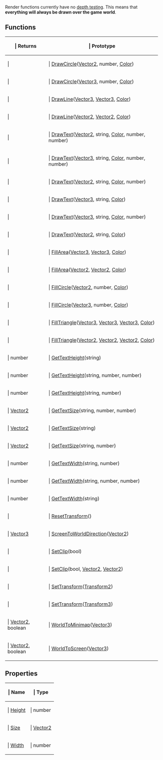 Render functions currently have no [http://en.wikipedia.org/wiki/Z-buffering depth testing]. This means that '''everything will always be drawn over the game world'''.

==Functions==

{{Lua/Table_Prefix}}
{| {{Lua/Table_Header}}
!{{Lua/Column_Style/Returns_List}} | Returns
!{{Lua/Column_Style/Prototype_List}} | Prototype
|-
|{{Lua/Cell_Style/Returns_List}} | 
|{{Lua/Cell_Style/Prototype_List}} | [[Lua/Client/Render/Functions/DrawCircle|DrawCircle]]([[Lua/Shared/Vector2|Vector2]], number, [[Lua/Shared/Color|Color]])
|-
|{{Lua/Cell_Style/Returns_List}} | 
|{{Lua/Cell_Style/Prototype_List}} | [[Lua/Client/Render/Functions/DrawCircle|DrawCircle]]([[Lua/Shared/Vector3|Vector3]], number, [[Lua/Shared/Color|Color]])
|-
|{{Lua/Cell_Style/Returns_List}} | 
|{{Lua/Cell_Style/Prototype_List}} | [[Lua/Client/Render/Functions/DrawLine|DrawLine]]([[Lua/Shared/Vector3|Vector3]], [[Lua/Shared/Vector3|Vector3]], [[Lua/Shared/Color|Color]])
|-
|{{Lua/Cell_Style/Returns_List}} | 
|{{Lua/Cell_Style/Prototype_List}} | [[Lua/Client/Render/Functions/DrawLine|DrawLine]]([[Lua/Shared/Vector2|Vector2]], [[Lua/Shared/Vector2|Vector2]], [[Lua/Shared/Color|Color]])
|-
|{{Lua/Cell_Style/Returns_List}} | 
|{{Lua/Cell_Style/Prototype_List}} | [[Lua/Client/Render/Functions/DrawText|DrawText]]([[Lua/Shared/Vector2|Vector2]], string, [[Lua/Shared/Color|Color]], number, number)
|-
|{{Lua/Cell_Style/Returns_List}} | 
|{{Lua/Cell_Style/Prototype_List}} | [[Lua/Client/Render/Functions/DrawText|DrawText]]([[Lua/Shared/Vector3|Vector3]], string, [[Lua/Shared/Color|Color]], number, number)
|-
|{{Lua/Cell_Style/Returns_List}} | 
|{{Lua/Cell_Style/Prototype_List}} | [[Lua/Client/Render/Functions/DrawText|DrawText]]([[Lua/Shared/Vector2|Vector2]], string, [[Lua/Shared/Color|Color]], number)
|-
|{{Lua/Cell_Style/Returns_List}} | 
|{{Lua/Cell_Style/Prototype_List}} | [[Lua/Client/Render/Functions/DrawText|DrawText]]([[Lua/Shared/Vector3|Vector3]], string, [[Lua/Shared/Color|Color]])
|-
|{{Lua/Cell_Style/Returns_List}} | 
|{{Lua/Cell_Style/Prototype_List}} | [[Lua/Client/Render/Functions/DrawText|DrawText]]([[Lua/Shared/Vector3|Vector3]], string, [[Lua/Shared/Color|Color]], number)
|-
|{{Lua/Cell_Style/Returns_List}} | 
|{{Lua/Cell_Style/Prototype_List}} | [[Lua/Client/Render/Functions/DrawText|DrawText]]([[Lua/Shared/Vector2|Vector2]], string, [[Lua/Shared/Color|Color]])
|-
|{{Lua/Cell_Style/Returns_List}} | 
|{{Lua/Cell_Style/Prototype_List}} | [[Lua/Client/Render/Functions/FillArea|FillArea]]([[Lua/Shared/Vector3|Vector3]], [[Lua/Shared/Vector3|Vector3]], [[Lua/Shared/Color|Color]])
|-
|{{Lua/Cell_Style/Returns_List}} | 
|{{Lua/Cell_Style/Prototype_List}} | [[Lua/Client/Render/Functions/FillArea|FillArea]]([[Lua/Shared/Vector2|Vector2]], [[Lua/Shared/Vector2|Vector2]], [[Lua/Shared/Color|Color]])
|-
|{{Lua/Cell_Style/Returns_List}} | 
|{{Lua/Cell_Style/Prototype_List}} | [[Lua/Client/Render/Functions/FillCircle|FillCircle]]([[Lua/Shared/Vector2|Vector2]], number, [[Lua/Shared/Color|Color]])
|-
|{{Lua/Cell_Style/Returns_List}} | 
|{{Lua/Cell_Style/Prototype_List}} | [[Lua/Client/Render/Functions/FillCircle|FillCircle]]([[Lua/Shared/Vector3|Vector3]], number, [[Lua/Shared/Color|Color]])
|-
|{{Lua/Cell_Style/Returns_List}} | 
|{{Lua/Cell_Style/Prototype_List}} | [[Lua/Client/Render/Functions/FillTriangle|FillTriangle]]([[Lua/Shared/Vector3|Vector3]], [[Lua/Shared/Vector3|Vector3]], [[Lua/Shared/Vector3|Vector3]], [[Lua/Shared/Color|Color]])
|-
|{{Lua/Cell_Style/Returns_List}} | 
|{{Lua/Cell_Style/Prototype_List}} | [[Lua/Client/Render/Functions/FillTriangle|FillTriangle]]([[Lua/Shared/Vector2|Vector2]], [[Lua/Shared/Vector2|Vector2]], [[Lua/Shared/Vector2|Vector2]], [[Lua/Shared/Color|Color]])
|-
|{{Lua/Cell_Style/Returns_List}} | number
|{{Lua/Cell_Style/Prototype_List}} | [[Lua/Client/Render/Functions/GetTextHeight|GetTextHeight]](string)
|-
|{{Lua/Cell_Style/Returns_List}} | number
|{{Lua/Cell_Style/Prototype_List}} | [[Lua/Client/Render/Functions/GetTextHeight|GetTextHeight]](string, number, number)
|-
|{{Lua/Cell_Style/Returns_List}} | number
|{{Lua/Cell_Style/Prototype_List}} | [[Lua/Client/Render/Functions/GetTextHeight|GetTextHeight]](string, number)
|-
|{{Lua/Cell_Style/Returns_List}} | [[Lua/Shared/Vector2|Vector2]]
|{{Lua/Cell_Style/Prototype_List}} | [[Lua/Client/Render/Functions/GetTextSize|GetTextSize]](string, number, number)
|-
|{{Lua/Cell_Style/Returns_List}} | [[Lua/Shared/Vector2|Vector2]]
|{{Lua/Cell_Style/Prototype_List}} | [[Lua/Client/Render/Functions/GetTextSize|GetTextSize]](string)
|-
|{{Lua/Cell_Style/Returns_List}} | [[Lua/Shared/Vector2|Vector2]]
|{{Lua/Cell_Style/Prototype_List}} | [[Lua/Client/Render/Functions/GetTextSize|GetTextSize]](string, number)
|-
|{{Lua/Cell_Style/Returns_List}} | number
|{{Lua/Cell_Style/Prototype_List}} | [[Lua/Client/Render/Functions/GetTextWidth|GetTextWidth]](string, number)
|-
|{{Lua/Cell_Style/Returns_List}} | number
|{{Lua/Cell_Style/Prototype_List}} | [[Lua/Client/Render/Functions/GetTextWidth|GetTextWidth]](string, number, number)
|-
|{{Lua/Cell_Style/Returns_List}} | number
|{{Lua/Cell_Style/Prototype_List}} | [[Lua/Client/Render/Functions/GetTextWidth|GetTextWidth]](string)
|-
|{{Lua/Cell_Style/Returns_List}} | 
|{{Lua/Cell_Style/Prototype_List}} | [[Lua/Client/Render/Functions/ResetTransform|ResetTransform]]()
|-
|{{Lua/Cell_Style/Returns_List}} | [[Lua/Shared/Vector3|Vector3]]
|{{Lua/Cell_Style/Prototype_List}} | [[Lua/Client/Render/Functions/ScreenToWorldDirection|ScreenToWorldDirection]]([[Lua/Shared/Vector2|Vector2]])
|-
|{{Lua/Cell_Style/Returns_List}} | 
|{{Lua/Cell_Style/Prototype_List}} | [[Lua/Client/Render/Functions/SetClip|SetClip]](bool)
|-
|{{Lua/Cell_Style/Returns_List}} | 
|{{Lua/Cell_Style/Prototype_List}} | [[Lua/Client/Render/Functions/SetClip|SetClip]](bool, [[Lua/Shared/Vector2|Vector2]], [[Lua/Shared/Vector2|Vector2]])
|-
|{{Lua/Cell_Style/Returns_List}} | 
|{{Lua/Cell_Style/Prototype_List}} | [[Lua/Client/Render/Functions/SetTransform|SetTransform]]([[Lua/Shared/Transform2|Transform2]])
|-
|{{Lua/Cell_Style/Returns_List}} | 
|{{Lua/Cell_Style/Prototype_List}} | [[Lua/Client/Render/Functions/SetTransform|SetTransform]]([[Lua/Shared/Transform3|Transform3]])
|-
|{{Lua/Cell_Style/Returns_List}} | [[Lua/Shared/Vector2|Vector2]], boolean
|{{Lua/Cell_Style/Prototype_List}} | [[Lua/Client/Render/Functions/WorldToMinimap|WorldToMinimap]]([[Lua/Shared/Vector3|Vector3]])
|-
|{{Lua/Cell_Style/Returns_List}} | [[Lua/Shared/Vector2|Vector2]], boolean
|{{Lua/Cell_Style/Prototype_List}} | [[Lua/Client/Render/Functions/WorldToScreen|WorldToScreen]]([[Lua/Shared/Vector3|Vector3]])
|} {{Lua/Table_Suffix}}

==Properties==

{{Lua/Table_Prefix}}
{| {{Lua/Table_Header}}
!{{Lua/Column_Style/Property_List_Name}} | Name
!{{Lua/Column_Style/Property_List_Type}} | Type
|-
|{{Lua/Cell_Style/Property_List_Name}} | [[Lua/Client/Render/Properties/Height|Height]]
|{{Lua/Cell_Style/Property_List_Type}} | number
|-
|{{Lua/Cell_Style/Property_List_Name}} | [[Lua/Client/Render/Properties/Size|Size]]
|{{Lua/Cell_Style/Property_List_Type}} | [[Lua/Shared/Vector2|Vector2]]
|-
|{{Lua/Cell_Style/Property_List_Name}} | [[Lua/Client/Render/Properties/Width|Width]]
|{{Lua/Cell_Style/Property_List_Type}} | number
|} {{Lua/Table_Suffix}}